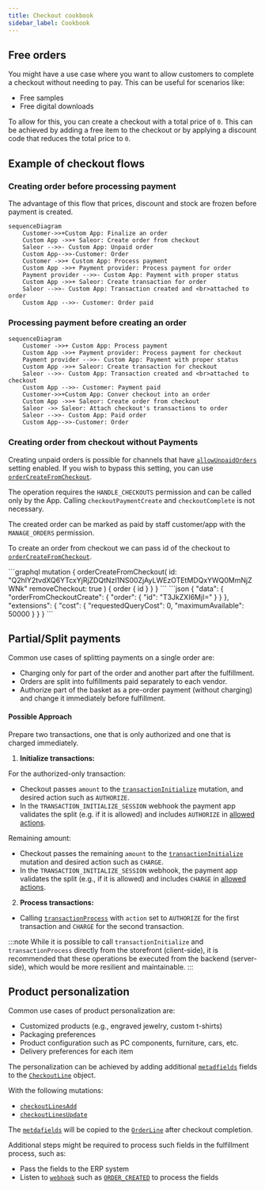 ```yaml
---
title: Checkout cookbook
sidebar_label: Cookbook
---
```



## Free orders

You might have a use case where you want to allow customers to complete a checkout without needing to pay. This can be useful for scenarios like:

- Free samples
- Free digital downloads

To allow for this, you can create a checkout with a total price of `0`. This can be achieved by adding a free item to the checkout or by applying a discount code that reduces the total price to `0`.

## Example of checkout flows

### Creating order before processing payment

The advantage of this flow that prices, discount and stock are frozen before payment is created.

```mermaid
sequenceDiagram
    Customer->>+Custom App: Finalize an order
    Custom App ->>+ Saleor: Create order from checkout
    Saleor -->>- Custom App: Unpaid order
    Custom App-->>-Customer: Order
    Customer ->>+ Custom App: Process payment
    Custom App ->>+ Payment provider: Process payment for order
    Payment provider -->>- Custom App: Payment with proper status
    Custom App ->>+ Saleor: Create transaction for order
    Saleor -->>- Custom App: Transaction created and <br>attached to order
    Custom App -->>- Customer: Order paid
```

### Processing payment before creating an order

```mermaid
sequenceDiagram
    Customer ->>+ Custom App: Process payment
    Custom App ->>+ Payment provider: Process payment for checkout
    Payment provider -->>- Custom App: Payment with proper status
    Custom App ->>+ Saleor: Create transaction for checkout
    Saleor -->>- Custom App: Transaction created and <br>attached to checkout
    Custom App -->>- Customer: Payment paid
    Customer->>+Custom App: Conver checkout into an order
    Custom App ->>+ Saleor: Create order from checkout
    Saleor ->> Saleor: Attach checkout's transactions to order
    Saleor -->>- Custom App: Paid order
    Custom App-->>-Customer: Order
```

### Creating order from checkout without Payments

Creating unpaid orders is possible for channels that have [`allowUnpaidOrders`](/api-reference/miscellaneous/objects/order-settings#ordersettingsallowunpaidordersboolean--) setting enabled.
If you wish to bypass this setting, you can use [`orderCreateFromCheckout`](api-reference/orders/mutations/order-create-from-checkout.mdx).

The operation requires the `HANDLE_CHECKOUTS` permission and can be called only by the App. Calling `checkoutPaymentCreate` and `checkoutComplete` is not necessary.

The created order can be marked as paid by staff customer/app with the `MANAGE_ORDERS` permission.

To create an order from checkout we can pass id of the checkout to [`orderCreateFromCheckout`](api-reference/orders/mutations/order-create-from-checkout.mdx).

<Tabs>
<TabItem value={"GraphQL"}>
```graphql
mutation {
  orderCreateFromCheckout(
    id: "Q2hlY2tvdXQ6YTcxYjRjZDQtNzI1NS00ZjAyLWEzOTEtMDQxYWQ0MmNjZWNk"
    removeCheckout: true
  ) {
    order {
      id
    }
  }
}
```
</TabItem>
<TabItem value={"Result"}>
```json
{
  "data": {
    "orderFromCheckoutCreate": {
      "order": {
        "id": "T3JkZXI6MjI="
      }
    }
  },
  "extensions": {
    "cost": {
      "requestedQueryCost": 0,
      "maximumAvailable": 50000
    }
  }
}
```
</TabItem>
</Tabs>


## Partial/Split payments

Common use cases of splitting payments on a single order are:

- Charging only for part of the order and another part after the fulfillment.
- Orders are split into fulfillments paid separately to each vendor.
- Authorize part of the basket as a pre-order payment (without charging) and change it immediately before fulfillment.

#### Possible Approach
Prepare two transactions, one that is only authorized and one that is charged immediately.

1. **Initialize transactions:**

For the authorized-only transaction:
- Checkout passes `amount` to the [`transactionInitialize`](/api-reference/payments/mutations/transaction-initialize.mdx) mutation, and desired action such as `AUTHORIZE`.
- In the `TRANSACTION_INITIALIZE_SESSION` webhook the payment app validates the split (e.g. if it is allowed) and includes `AUTHORIZE` in [allowed actions](/developer/extending/webhooks/synchronous-events/transaction#response-4).

Remaining amount:
- Checkout passes the remaining `amount` to the [`transactionInitialize`](/api-reference/payments/mutations/transaction-initialize.mdx) mutation and desired action such as `CHARGE`.
- In the `TRANSACTION_INITIALIZE_SESSION` webhook, the payment app validates the split (e.g., if it is allowed) and includes `CHARGE` in [allowed actions](/developer/extending/webhooks/synchronous-events/transaction#response-4).

2. **Process transactions:**
 - Calling [`transactionProcess`](/api-reference/payments/mutations/transaction-process.mdx) with `action` set to `AUTHORIZE` for the first transaction and `CHARGE` for the second transaction.

:::note
While it is possible to call `transactionInitialize` and `transactionProcess` directly from the storefront (client-side), it is recommended that these operations be executed from the backend (server-side), which would be more resilient and maintainable.
:::

## Product personalization

Common use cases of product personalization are:

- Customized products (e.g., engraved jewelry, custom t-shirts)
- Packaging preferences
- Product configuration such as PC components, furniture, cars, etc.
- Delivery preferences for each item

The personalization can be achieved by adding additional [`metadfields`](/api-reference/checkout/objects/checkout-line.mdx#checkoutlinemetafieldstring--) fields to the [`CheckoutLine`](/api-reference/checkout/objects/checkout-line.mdx) object.

With the following mutations:
- [`checkoutLinesAdd`](/api-reference/checkout/mutations/checkout-lines-add.mdx)
- [`checkoutLinesUpdate`](/api-reference/checkout/mutations/checkout-lines-update.mdx)

The [`metdafields`](/api-reference/orders/objects/order-line.mdx#orderlinemetafieldstring--) will be copied to the [`OrderLine`](/api-reference/orders/objects/order-line.mdx) after checkout completion.

Additional steps might be required to process such fields in the fulfillment process, such as:

- Pass the fields to the ERP system
- Listen to [`webhook`](/developer/extending/webhooks/overview.mdx) such as [`ORDER_CREATED`](/developer/extending/webhooks/synchronous-events/order#order-created) to process the fields

